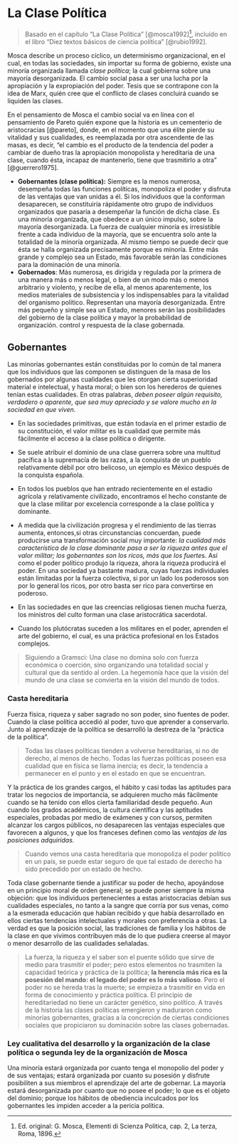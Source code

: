 # La Clase Política {#clase_pol}

> Basado en el capítulo "La Clase Política" [@mosca1992][^07_clasepolitica-1], incluido en el libro "Diez textos básicos de ciencia política" [@rubio1992].

[^07_clasepolitica-1]: Ed. original: G. Mosca, Elementi di Scienza Politica, cap. 2, La terza, Roma, 1896.

Mosca describe un proceso cíclico, un determinismo organizacional, en el cual, en todas las sociedades, sin importar su forma de gobierno, existe una minoría organizada llamada *clase política*; la cual gobierna sobre una mayoría desorganizada. El cambio social pasa a ser una lucha por la apropiación y la expropiación del poder. Tesis que se contrapone con la idea de Marx, quién cree que el conflicto de clases concluirá cuando se liquiden las clases.

En el pensamiento de Mosca el cambio social va en línea con el pensamiento de Pareto quién expone que la historia es un cementerio de aristocracias [@pareto], donde, en el momento que una élite pierde su vitalidad y sus cualidades, es reemplazada por otra ascendente de las masas, es decir, "el cambio es el producto de la tendencia del poder a cambiar de dueño tras la apropiación monopolista y hereditaria de una clase, cuando ésta, incapaz de mantenerlo, tiene que trasmitirlo a otra" [@guerrero1975].

-   **Gobernantes (clase política):** Siempre es la menos numerosa, desempeña todas las funciones políticas, monopoliza el poder y disfruta de las ventajas que van unidas a él. Si los individuos que la conforman desaparecen, se constituiría rápidamente otro grupo de individuos organizados que pasaría a desempeñar la función de dicha clase. Es una minoría organizada, que obedece a un único impulso, sobre la mayoría desorganizada. La fuerza de cualquier minoría es irresistible frente a cada individuo de la mayoría, que se encuentra solo ante la totalidad de la minoría organizada. Al mismo tiempo se puede decir que ésta se halla organizada precisamente porque es minoría. Entre más grande y complejo sea un Estado, más favorable serán las condiciones para la dominación de una minoría.
-   **Gobernados**: Más numerosa, es dirigida y regulada por la primera de una manera más o menos legal, o bien de un modo más o menos arbitrario y violento, y recibe de ella, al menos aparentemente, los medios materiales de subsistencia y los indispensables para la vitalidad del organismo político. Representan una mayoría desorganizada. Entre más pequeño y simple sea un Estado, menores serán las posibilidades del gobierno de la clase política y mayor la probabilidad de organización. control y respuesta de la clase gobernada.

## Gobernantes

Las minorías gobernantes están constituidas por lo común de tal manera que los individuos que las componen se distinguen de la masa de los gobernados por algunas cualidades que les otorgan cierta superioridad material e intelectual, y hasta moral; o bien son los herederos de quienes tenían estas cualidades. En otras palabras, *deben poseer algún requisito, verdadero o aparente, que sea muy apreciado y se valore mucho en la sociedad en que viven*.

-   En las sociedades primitivas, que están todavía en el primer estadio de su constitución, el valor militar es la cualidad que permite más fácilmente el acceso a la clase política o dirigente.

-   Se suele atribuir el dominio de una clase guerrera sobre una multitud pacífica a la supremacía de las razas, a la conquista de un pueblo relativamente débil por otro belicoso, un ejemplo es México después de la conquista española.

-   En todos los pueblos que han entrado recientemente en el estadio agrícola y relativamente civilizado, encontramos el hecho constante de que la clase militar por excelencia corresponde a la clase política y dominante.

-   A medida que la civilización progresa y el rendimiento de las tierras aumenta, entonces,si otras circunstancias concuerdan, puede producirse una transformación social muy importante: *la cualidad más característica de la clase dominante pasa a ser la riqueza antes que el valor militar; los gobernantes son los ricos, más que los fuerte*s. Así como el poder político produjo la riqueza, ahora la riqueza producirá el poder. En una sociedad ya bastante madura, cuyas fuerzas individuales están limitadas por la fuerza colectiva, si por un lado los poderosos son por lo general los ricos, por otro basta ser rico para convertirse en poderoso.

-   En las sociedades en que las creencias religiosas tienen mucha fuerza, los ministros del culto forman una clase aristocrática sacerdotal.

-   Cuando los plutócratas suceden a los militares en el poder, aprenden el arte del gobierno, el cual, es una práctica profesional en los Estados complejos.

> Siguiendo a Gramsci: Una clase no domina solo con fuerza económica o coerción, sino organizando una totalidad social y cultural que da sentido al orden. La hegemonía hace que la visión del mundo de una clase se convierta en la visión del mundo de todos.

### Casta hereditaria

Fuerza física, riqueza y saber sagrado no son poder, sino fuentes de poder. Cuando la clase política accedió al poder, tuvo que aprender a conservarlo. Junto al aprendizaje de la política se desarrolló la destreza de la "práctica de la política".

> Todas las clases políticas tienden a volverse hereditarias, si no de derecho, al menos de hecho. Todas las fuerzas políticas poseen esa cualidad que en física se llama inercia; es decir, la tendencia a permanecer en el punto y en el estado en que se encuentran.

Y la práctica de los grandes cargos, el hábito y casi todas las aptitudes para tratar los negocios de importancia, se adquieren mucho más fácilmente cuando se ha tenido con ellos cierta familiaridad desde pequeño. Aun cuando los grados académicos, la cultura científica y las aptitudes especiales, probadas por medio de exámenes y con cursos, permiten alcanzar los cargos públicos, no desaparecen las ventajas especiales que favorecen a algunos, y que los franceses definen como las *ventajas de las posiciones adquiridas.*

> Cuando vemos una casta hereditaria que monopoliza el poder político en un país, se puede estar seguro de que tal estado de derecho ha sido precedido por un estado de hecho.

Toda clase gobernante tiende a justificar su poder de hecho, apoyándose en un principio moral de orden general; se puede poner siempre la misma objeción: que los individuos pertenecientes a estas aristocracias debían sus cualidades especiales, no tanto a la sangre que corría por sus venas, como a la esmerada educación que habían recibido y que había desarrollado en ellos ciertas tendencias intelectuales y morales con preferencia a otras. La verdad es que la posición social, las tradiciones de familia y los hábitos de la clase en que vivimos contribuyen más de lo que pudiera creerse al mayor o menor desarrollo de las cualidades señaladas.

> La fuerza, la riqueza y el saber son el puente sólido que sirve de medio para trasmitir el poder; pero estos elementos no trasmiten la capacidad teórica y práctica de la política; **la herencia más rica es la posesión del mando: el legado del poder es lo más valioso**. Pero el poder no se hereda tras la muerte; se empieza a trasmitir en vida en forma de conocimiento y práctica política. El principio de hereditariedad no tiene un carácter genético, sino político. A través de la historia las clases políticas emergieron y maduraron como minorías gobernantes, gracias a la concreción de ciertas condiciones sociales que propiciaron su dominación sobre las clases gobernadas.

### Ley cualitativa del desarrollo y la organización de la clase política o segunda ley de la organización de Mosca

Una minoría estará organizada por cuanto tenga el monopolio del poder y de sus ventajas; estará organizada por cuanto su posesión y disfrute posibiliten a sus miembros el aprendizaje del arte de gobernar. La mayoría estará desorganizada por cuanto que no posee el poder; lo que es el objeto del dominio; porque los hábitos de obediencia inculcados por los gobernantes les impiden acceder a la pericia política.
